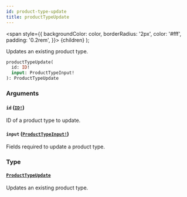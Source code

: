```yaml
---
id: product-type-update
title: productTypeUpdate
---
```


<span
style={{
      backgroundColor: color,
      borderRadius: '2px',
      color: '#fff',
      padding: '0.2rem',
    }}>
{children}
</span>
);

Updates an existing product type.

```graphql
productTypeUpdate(
  id: ID!
  input: ProductTypeInput!
): ProductTypeUpdate

```

### Arguments

#### `id` ([`ID!`](/api-reference/scalars/id.mdx))

ID of a product type to update.

#### `input` ([`ProductTypeInput!`](/api-reference/inputs/product-type-input.mdx))

Fields required to update a product type.

### Type

#### [`ProductTypeUpdate`](/api-reference/objects/product-type-update.mdx)

Updates an existing product type.
